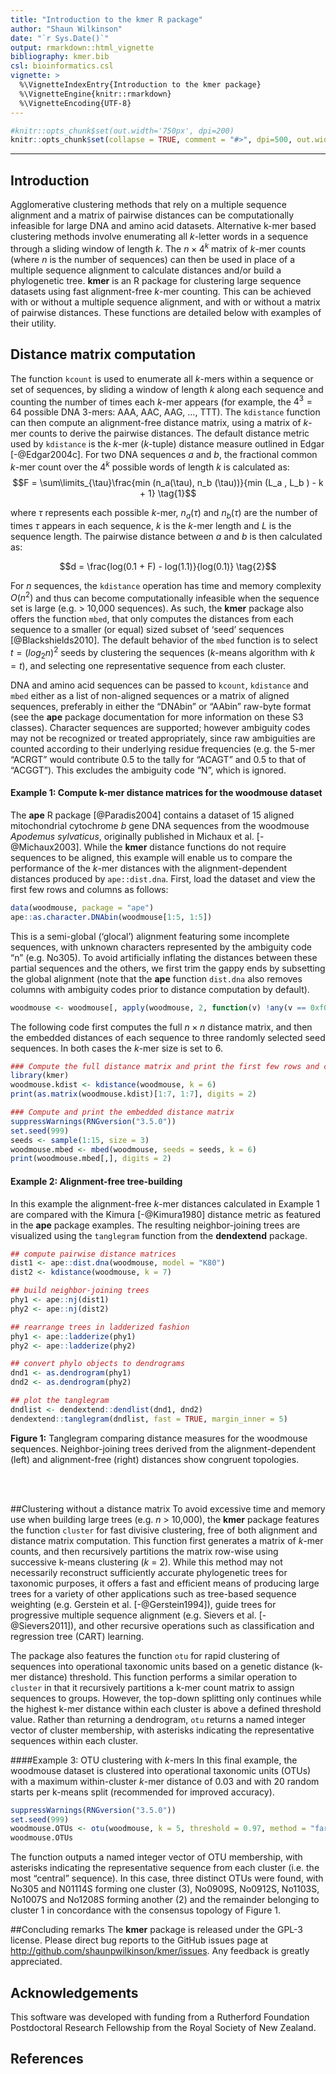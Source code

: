 ```yaml
---
title: "Introduction to the kmer R package"
author: "Shaun Wilkinson"
date: "`r Sys.Date()`"
output: rmarkdown::html_vignette
bibliography: kmer.bib
csl: bioinformatics.csl
vignette: >
  %\VignetteIndexEntry{Introduction to the kmer package}
  %\VignetteEngine{knitr::rmarkdown}
  %\VignetteEncoding{UTF-8}
---
```


```r
#knitr::opts_chunk$set(out.width='750px', dpi=200)
knitr::opts_chunk$set(collapse = TRUE, comment = "#>", dpi=500, out.width='500px')
```

--------------------------------------------------------------------------------

## Introduction
Agglomerative clustering methods that rely on a multiple sequence alignment and 
a matrix of pairwise distances can be computationally infeasible for large 
DNA and amino acid datasets.
Alternative k-mer based clustering methods involve enumerating all 
*k*-letter words in a sequence through a sliding window of length *k*.
The $n \times 4^k$ matrix of *k*-mer counts (where $n$ is the number of sequences) 
can then be used in place of a multiple sequence 
alignment to calculate distances and/or build a phylogenetic tree. 
**kmer** is an R package for clustering large 
sequence datasets using fast alignment-free *k*-mer counting. 
This can be achieved with or without a multiple sequence alignment, 
and with or without a matrix of pairwise distances.
These functions are detailed below with examples of their utility.


## Distance matrix computation
The function `kcount` is used to enumerate all 
*k*-mers within a sequence or set of sequences, 
by sliding a window of length *k* along each sequence and
counting the number of times each *k*-mer appears 
(for example, the $4^3 = 64$ possible DNA 3-mers: AAA, AAC, AAG, ..., TTT).
The `kdistance` function can then compute an alignment-free 
distance matrix, using a matrix of *k*-mer counts to derive 
the pairwise distances. 
The default distance metric used by `kdistance` is the 
*k*-mer (*k*-tuple) distance measure outlined in Edgar [-@Edgar2004c].
For two DNA sequences $a$ and $b$, the fractional common *k*-mer count over the 
$4^k$ possible words of length $k$ is calculated as:
$$F  = \sum\limits_{\tau}\frac{min (n_a(\tau), n_b (\tau))}{min (L_a , L_b ) - k + 1} \tag{1}$$

where $\tau$ represents each possible *k*-mer, 
$n_a(\tau)$ and $n_b(\tau)$ 
are the number of times $\tau$ appears in each sequence, 
$k$ is the *k*-mer length and $L$ is the sequence length. 
The pairwise distance between $a$ and $b$ is then calculated as: 

$$d = \frac{log(0.1 + F) - log(1.1)}{log(0.1)} \tag{2}$$

For $n$ sequences, the `kdistance` operation has time and memory 
complexity $O(n^2)$ and thus can become computationally infeasible 
when the sequence set is large (e.g. > 10,000 sequences).
As such, the **kmer** package also offers the function `mbed`, that 
only computes the distances from each sequence to a smaller (or equal) 
sized subset of 'seed' sequences [@Blackshields2010]. 
The default behavior of the `mbed` function is to select 
$t = (log_2n)^2$ seeds by clustering the sequences 
(*k*-means algorithm with $k = t$), and selecting one
representative sequence from each cluster. 
 
DNA and amino acid sequences can be passed to `kcount`, `kdistance` and `mbed` 
either as a list of non-aligned sequences or a matrix of aligned sequences, 
preferably in either the "DNAbin" or "AAbin" raw-byte format (see the 
**ape** package documentation for more information on these S3 classes). 
Character sequences are supported; however ambiguity 
codes may not be recognized or treated appropriately, since raw ambiguities 
are counted according to their underlying residue frequencies
(e.g. the 5-mer "ACRGT" would contribute 0.5 to the tally for "ACAGT" 
and 0.5 to that of "ACGGT"). This excludes the ambiguity code "N", which 
is ignored.


#### Example 1: Compute k-mer distance matrices for the woodmouse dataset
The **ape** R package [@Paradis2004] contains a dataset of 15 aligned mitochondrial 
cytochrome *b* gene DNA sequences from the woodmouse *Apodemus sylvaticus*, 
originally published in Michaux et al. [-@Michaux2003].
While the **kmer** distance functions do not require sequences to 
be aligned, this example will enable us to compare the performance of the 
*k*-mer distances with the alignment-dependent distances produced by 
`ape::dist.dna`. First, load the dataset and view the first few rows and 
columns as follows:

```r
data(woodmouse, package = "ape")
ape::as.character.DNAbin(woodmouse[1:5, 1:5])
```


This is a semi-global ('glocal') alignment featuring some 
incomplete sequences, with unknown characters represented by 
the ambiguity code "n" (e.g. No305). 
To avoid artificially inflating the distances between these partial 
sequences and the others, we first trim the gappy ends by subsetting 
the global alignment (note that the **ape** function `dist.dna` 
also removes columns with ambiguity codes prior to distance computation 
by default).

```r
woodmouse <- woodmouse[, apply(woodmouse, 2, function(v) !any(v == 0xf0))]
```

The following code first computes the full $n \times n$ distance matrix, 
and then the embedded distances of each sequence to three randomly selected 
seed sequences. 
In both cases the *k*-mer size is set to 6.

```r
### Compute the full distance matrix and print the first few rows and columns
library(kmer)
woodmouse.kdist <- kdistance(woodmouse, k = 6)
print(as.matrix(woodmouse.kdist)[1:7, 1:7], digits = 2)

### Compute and print the embedded distance matrix
suppressWarnings(RNGversion("3.5.0"))
set.seed(999)
seeds <- sample(1:15, size = 3)
woodmouse.mbed <- mbed(woodmouse, seeds = seeds, k = 6)
print(woodmouse.mbed[,], digits = 2)
```


#### Example 2: Alignment-free tree-building 
In this example the alignment-free *k*-mer distances calculated in 
Example 1 are compared with the Kimura [-@Kimura1980] 
distance metric as featured in the **ape** package examples.
The resulting neighbor-joining trees are visualized using the 
`tanglegram` function from the **dendextend** package.

```r
## compute pairwise distance matrices
dist1 <- ape::dist.dna(woodmouse, model = "K80") 
dist2 <- kdistance(woodmouse, k = 7) 

## build neighbor-joining trees
phy1 <- ape::nj(dist1)
phy2 <- ape::nj(dist2)

## rearrange trees in ladderized fashion
phy1 <- ape::ladderize(phy1)
phy2 <- ape::ladderize(phy2)

## convert phylo objects to dendrograms
dnd1 <- as.dendrogram(phy1)
dnd2 <- as.dendrogram(phy2)

## plot the tanglegram
dndlist <- dendextend::dendlist(dnd1, dnd2)
dendextend::tanglegram(dndlist, fast = TRUE, margin_inner = 5)

```


**Figure 1:** Tanglegram comparing distance measures for the woodmouse sequences. 
Neighbor-joining trees derived from the alignment-dependent (left) and alignment-free (right) 
distances show congruent topologies.


\
\


##Clustering without a distance matrix
To avoid excessive time and memory use when building large trees 
(e.g. *n* > 10,000), the **kmer** package features the 
function `cluster` for fast divisive clustering, 
free of both alignment and distance matrix computation. 
This function first generates a matrix of *k*-mer counts, 
and then recursively partitions the matrix row-wise using successive 
k-means clustering (*k* = 2). 
While this method may not necessarily 
reconstruct sufficiently accurate phylogenetic trees for taxonomic 
purposes, it offers a fast and efficient means of producing large trees 
for a variety of other applications such as 
tree-based sequence weighting (e.g. Gerstein et al. [-@Gerstein1994]), 
guide trees for progressive multiple sequence alignment (e.g. Sievers 
et al. [-@Sievers2011]), and other recursive operations such as
classification and regression tree (CART) learning.

The package also features the function `otu` for rapid clustering of sequences
into operational taxonomic units based on a genetic distance (k-mer distance)
threshold. This function performs a similar operation to `cluster` in that it
recursively partitions a k-mer count matrix to assign sequences to groups. 
However, the top-down splitting only continues while the highest k-mer distance
within each cluster is above a defined threshold value.
Rather than returning a dendrogram, `otu` returns a named integer vector of 
cluster membership, with asterisks indicating the representative sequences
within each cluster. 


####Example 3: OTU clustering with *k*-mers
In this final example, the woodmouse dataset is clustered into operational 
taxonomic units (OTUs) with a maximum within-cluster *k*-mer distance of 0.03 
and with 20 random starts per k-means split (recommended for improved accuracy).

```r
suppressWarnings(RNGversion("3.5.0"))
set.seed(999)
woodmouse.OTUs <- otu(woodmouse, k = 5, threshold = 0.97, method = "farthest", nstart = 20)
woodmouse.OTUs
```

The function outputs a named integer vector of OTU membership, with
asterisks indicating the representative sequence from each cluster
(i.e. the most "central" sequence). 
In this case, three distinct OTUs were found, with No305 and N01114S 
forming one cluster (3), No0909S, No0912S, No1103S, No1007S and No1208S
forming another (2) and the remainder belonging to cluster 1 in
concordance with the consensus topology of Figure 1. 


##Concluding remarks
The **kmer** package is released under the GPL-3 license. Please direct bug 
reports to the GitHub issues page at <http://github.com/shaunpwilkinson/kmer/issues>.
Any feedback is greatly appreciated.


## Acknowledgements 
This software was developed with funding from a Rutherford Foundation Postdoctoral 
Research Fellowship from the Royal Society of New Zealand.

## References 
